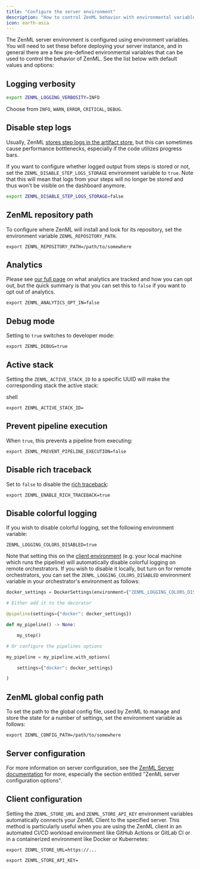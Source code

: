 ```yaml
---
title: "Configure the server environment"
description: "How to control ZenML behavior with environmental variables."
icon: earth-asia
---
```


The ZenML server environment is configured using environment variables. You will
need to set these before deploying your server instance, and in general there are a few pre-defined environmental variables that can be used to control the behavior of ZenML. See the list below with default values and options:

## Logging verbosity

```Bash
export ZENML_LOGGING_VERBOSITY=INFO
```

Choose from `INFO`, `WARN`, `ERROR`, `CRITICAL`, `DEBUG`.

## Disable step logs

Usually, ZenML [stores step logs in the artifact store](/develop/usage/development-monitoring/control-logging/enable-or-disable-logs-storing), but this can sometimes cause performance bottlenecks, especially if the code utilizes progress bars.

If you want to configure whether logged output from steps is stored or not, set the `ZENML_DISABLE_STEP_LOGS_STORAGE` environment variable to `true`. Note that this will mean that logs from your steps will no longer be stored and thus won't be visible on the dashboard anymore.


```Bash
export ZENML_DISABLE_STEP_LOGS_STORAGE=false
```

## ZenML repository path

To configure where ZenML will install and look for its repository, set the environment variable `ZENML_REPOSITORY_PATH`.


```shell
export ZENML_REPOSITORY_PATH=/path/to/somewhere
```

## Analytics

Please see [our full page](/develop/usage/project-setup/global-settings#usage-analytics) on what analytics are tracked and how you can opt out, but the quick summary is that you can set this to `false` if you want to opt out of analytics.


```shell
export ZENML_ANALYTICS_OPT_IN=false
```

## Debug mode

Setting to `true` switches to developer mode:


```shell
export ZENML_DEBUG=true
```

## Active stack

Setting the `ZENML_ACTIVE_STACK_ID` to a specific UUID will make the corresponding stack the active stack:

shell
```
export ZENML_ACTIVE_STACK_ID=
```

## Prevent pipeline execution

When `true`, this prevents a pipeline from executing:


```shell
export ZENML_PREVENT_PIPELINE_EXECUTION=false
```

## Disable rich traceback

Set to `false` to disable the [rich traceback](https://rich.readthedocs.io/en/stable/traceback.html):

```shell
export ZENML_ENABLE_RICH_TRACEBACK=true
```

## Disable colorful logging

If you wish to disable colorful logging, set the following environment variable:


```shell
ZENML_LOGGING_COLORS_DISABLED=true
```

Note that setting this on the [client environment](/develop/usage/project-setup/configure-python-environments#client-environment-or-the-runner-environment) (e.g. your local machine which runs the pipeline) will automatically disable colorful logging on remote orchestrators. If you wish to disable it locally, but turn on for remote orchestrators, you can set the `ZENML_LOGGING_COLORS_DISABLED` environment variable in your orchestrator's environment as follows:

```py
docker_settings = DockerSettings(environment={"ZENML_LOGGING_COLORS_DISABLED": "false"})

# Either add it to the decorator

@pipeline(settings={"docker": docker_settings})

def my_pipeline() -> None:

    my_step()

# Or configure the pipelines options

my_pipeline = my_pipeline.with_options(

    settings={"docker": docker_settings}

)
```

## ZenML global config path

To set the path to the global config file, used by ZenML to manage and store the state for a number of settings, set the environment variable as follows:


```shell
export ZENML_CONFIG_PATH=/path/to/somewhere
```

## Server configuration

For more information on server configuration, see the [ZenML Server documentation](/develop/getting-started/deploying-zenml/deploy-with-docker#zenml-server-configuration-options) for more, especially the section entitled "ZenML server configuration options".

## Client configuration

Setting the `ZENML_STORE_URL` and `ZENML_STORE_API_KEY` environment variables automatically connects your ZenML Client to the specified server. This method is particularly useful when you are using the ZenML client in an automated CI/CD workload environment like GitHub Actions or GitLab CI or in a containerized environment like Docker or Kubernetes:

```shell
export ZENML_STORE_URL=https://...

export ZENML_STORE_API_KEY=
```
